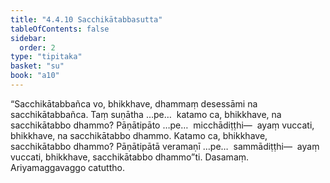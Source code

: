 ```yaml
---
title: "4.4.10 Sacchikātabbasutta"
tableOfContents: false
sidebar:
  order: 2
type: "tipitaka"
basket: "su"
book: "a10"
---
```



<DynamicBreadcrumb />

<Division number="198" book="a10">

<Paragraph number="1382" book="a10">
“Sacchikātabbañca vo, bhikkhave, dhammaṃ desessāmi na sacchikātabbañca. Taṃ suṇātha …pe…  katamo ca, bhikkhave, na sacchikātabbo dhammo? Pāṇātipāto …pe…  micchādiṭṭhi—  ayaṃ vuccati, bhikkhave, na sacchikātabbo dhammo.
</Paragraph>

<Paragraph number="1383" book="a10">
Katamo ca, bhikkhave, sacchikātabbo dhammo? Pāṇātipātā veramaṇī …pe…  sammādiṭṭhi—  ayaṃ vuccati, bhikkhave, sacchikātabbo dhammo”ti.

</Paragraph>
</Division>

<Paragraph number="1384" type="center" book="a10">
Dasamaṃ.



</Paragraph>

<Paragraph number="1385" type="center" book="a10">
Ariyamaggavaggo catuttho.
</Paragraph>